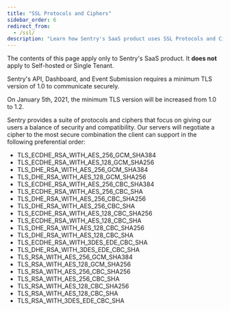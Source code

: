 ```yaml
---
title: "SSL Protocols and Ciphers"
sidebar_order: 6
redirect_from:
  - /ssl/
description: "Learn how Sentry's SaaS product uses SSL Protocols and Ciphers for security and compatibility."
---
```


<Alert title="Note" level="warning">
<markdown>

The contents of this page apply only to Sentry's SaaS product. It **does not**
apply to Self-hosted or Single Tenant.

</markdown>
</Alert>

Sentry's API, Dashboard, and Event Submission requires a minimum TLS version of 1.0 to communicate securely.

On January 5th, 2021, the minimum TLS version will be increased from 1.0 to 1.2.

Sentry provides a suite of protocols and ciphers that focus on giving our users a balance of security and compatibility. Our servers will negotiate a cipher to the most secure combination the client can support in the following preferential order:

- TLS_ECDHE_RSA_WITH_AES_256_GCM_SHA384
- TLS_ECDHE_RSA_WITH_AES_128_GCM_SHA256
- TLS_DHE_RSA_WITH_AES_256_GCM_SHA384
- TLS_DHE_RSA_WITH_AES_128_GCM_SHA256
- TLS_ECDHE_RSA_WITH_AES_256_CBC_SHA384
- TLS_ECDHE_RSA_WITH_AES_256_CBC_SHA
- TLS_DHE_RSA_WITH_AES_256_CBC_SHA256
- TLS_DHE_RSA_WITH_AES_256_CBC_SHA
- TLS_ECDHE_RSA_WITH_AES_128_CBC_SHA256
- TLS_ECDHE_RSA_WITH_AES_128_CBC_SHA
- TLS_DHE_RSA_WITH_AES_128_CBC_SHA256
- TLS_DHE_RSA_WITH_AES_128_CBC_SHA
- TLS_ECDHE_RSA_WITH_3DES_EDE_CBC_SHA
- TLS_DHE_RSA_WITH_3DES_EDE_CBC_SHA
- TLS_RSA_WITH_AES_256_GCM_SHA384
- TLS_RSA_WITH_AES_128_GCM_SHA256
- TLS_RSA_WITH_AES_256_CBC_SHA256
- TLS_RSA_WITH_AES_256_CBC_SHA
- TLS_RSA_WITH_AES_128_CBC_SHA256
- TLS_RSA_WITH_AES_128_CBC_SHA
- TLS_RSA_WITH_3DES_EDE_CBC_SHA
